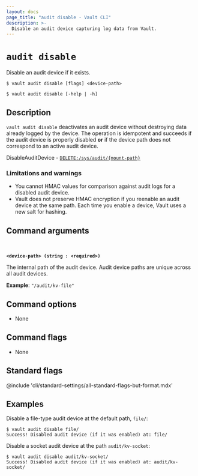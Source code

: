 ```yaml
---
layout: docs
page_title: "audit disable - Vault CLI"
description: >-
  Disable an audit device capturing log data from Vault.
---
```


# `audit disable`

Disable an audit device if it exists.

<CodeBlockConfig hideClipboard>

```shell-session
$ vault audit disable [flags] <device-path>

$ vault audit disable [-help | -h]
```

</CodeBlockConfig>

## Description

`vault audit disable` deactivates an audit device without destroying data
already logged by the device. The operation is idempotent and succeeds if the
audit device is properly disabled **or** if the device path does not
correspond to an active audit device.

<Tip title="Related API endpoints">

  DisableAuditDevice - [`DELETE:/sys/audit/{mount-path}`](/vault/api-docs/system/audit#disable-audit-device)

</Tip>

### Limitations and warnings 

- You cannot HMAC values for comparison against audit logs for a disabled audit
  device.
- Vault does not preserve HMAC encryption if you reenable an audit device at the
  same path. Each time you enable a device, Vault uses a new salt for hashing.

## Command arguments

<a id="audit-device-path" /><br />

**`<device-path> (string : <required>)`**

The internal path of the audit device. Audit device paths are unique across all
audit devices.

**Example**: `"/audit/kv-file"`

## Command options

- None

## Command flags

- None

## Standard flags

@include 'cli/standard-settings/all-standard-flags-but-format.mdx'

## Examples

Disable a file-type audit device at the default path, `file/`:

```shell-session
$ vault audit disable file/
Success! Disabled audit device (if it was enabled) at: file/
```

Disable a socket audit device at the path `audit/kv-socket`:

```shell-session
$ vault audit disable audit/kv-socket/
Success! Disabled audit device (if it was enabled) at: audit/kv-socket/
```